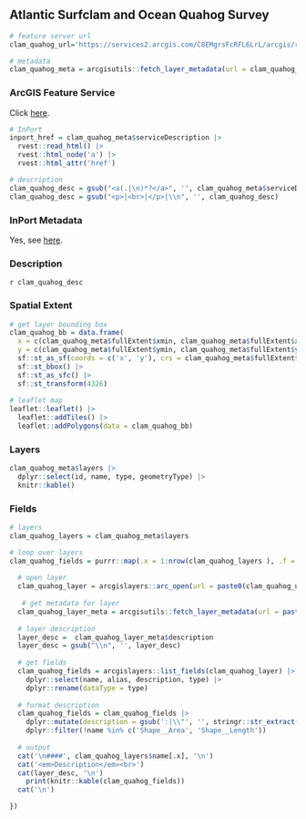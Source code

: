 ## Atlantic Surfclam and Ocean Quahog Survey

```r
# feature server url
clam_quahog_url='https://services2.arcgis.com/C8EMgrsFcRFL6LrL/arcgis/rest/services/Atlantic_Surfclam_and_Ocean_Quahog_Survey/FeatureServer'

# metadata
clam_quahog_meta = arcgisutils::fetch_layer_metadata(url = clam_quahog_url)
```

### ArcGIS Feature Service

Click [here](`r clam_quahog_url`).

```r
# InPort
inport_href = clam_quahog_meta$serviceDescription |>
  rvest::read_html() |>
  rvest::html_node('a') |>
  rvest::html_attr('href')

# description
clam_quahog_desc = gsub("<a(.|\n)*?</a>", '', clam_quahog_meta$serviceDescription)
clam_quahog_desc = gsub("<p>|<br>|</p>|\\n", '', clam_quahog_desc)
```

### InPort Metadata

Yes, see [here](`r inport_href`).

### Description

`r clam_quahog_desc`

### Spatial Extent

```r
# get layer bounding box
clam_quahog_bb = data.frame(
  x = c(clam_quahog_meta$fullExtent$xmin, clam_quahog_meta$fullExtent$xmax), 
  y = c(clam_quahog_meta$fullExtent$ymin, clam_quahog_meta$fullExtent$ymax)) |>
  sf::st_as_sf(coords = c('x', 'y'), crs = clam_quahog_meta$fullExtent$spatialReference$latestWkid) |>
  sf::st_bbox() |>
  sf::st_as_sfc() |>
  sf::st_transform(4326)
  
# leaflet map
leaflet::leaflet() |>
  leaflet::addTiles() |>
  leaflet::addPolygons(data = clam_quahog_bb)
```

### Layers

```r
clam_quahog_meta$layers |>
  dplyr::select(id, name, type, geometryType) |>
  knitr::kable()
```

### Fields

```r
# layers 
clam_quahog_layers = clam_quahog_meta$layers

# loop over layers
clam_quahog_fields = purrr::map(.x = 1:nrow(clam_quahog_layers ), .f = function(.x) {
  
  # open layer
  clam_quahog_layer = arcgislayers::arc_open(url = paste0(clam_quahog_url, '/', clam_quahog_layers$id[.x]))
  
   # get metadata for layer
  clam_quahog_layer_meta = arcgisutils::fetch_layer_metadata(url = paste0(clam_quahog_url, '/', clam_quahog_layers$id[.x]))
  
  # layer description
  layer_desc =  clam_quahog_layer_meta$description
  layer_desc = gsub("\\n", '', layer_desc)
  
  # get fields
  clam_quahog_fields = arcgislayers::list_fields(clam_quahog_layer) |>
    dplyr::select(name, alias, description, type) |>
    dplyr::rename(dataType = type)
  
  # format description
  clam_quahog_fields = clam_quahog_fields |>
    dplyr::mutate(description = gsub(':|\\"', '', stringr::str_extract(description, ':\\s*([^,]+)'))) |>
    dplyr::filter(!name %in% c('Shape__Area', 'Shape__Length'))
  
  # output
  cat('\n####', clam_quahog_layers$name[.x], '\n')
  cat('<em>Description</em><br>')
  cat(layer_desc, '\n')
    print(knitr::kable(clam_quahog_fields))
  cat('\n')

})

```
